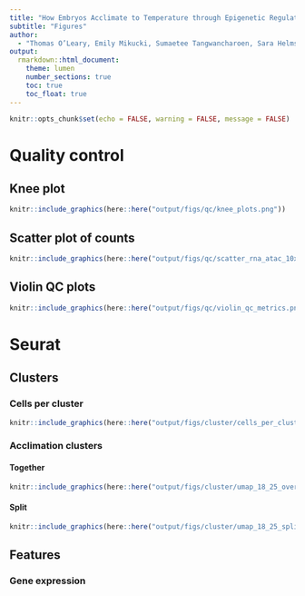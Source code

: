 ```yaml
---
title: "How Embryos Acclimate to Temperature through Epigenetic Regulation"
subtitle: "Figures"
author: 
  - "Thomas O’Leary, Emily Mikucki, Sumaetee Tangwancharoen, Sara Helms Cahan, Seth Frietze, and Brent L. Lockwood"
output:
  rmarkdown::html_document:
    theme: lumen
    number_sections: true
    toc: true
    toc_float: true
---
```


```r
knitr::opts_chunk$set(echo = FALSE, warning = FALSE, message = FALSE)
```

# **Quality control**

## Knee plot

```r
knitr::include_graphics(here::here("output/figs/qc/knee_plots.png"))
```

## Scatter plot of counts

```r
knitr::include_graphics(here::here("output/figs/qc/scatter_rna_atac_10x_cells.png"))
```

## Violin QC plots

```r
knitr::include_graphics(here::here("output/figs/qc/violin_qc_metrics.png"))
```

# **Seurat**

## Clusters

### Cells per cluster

```r
knitr::include_graphics(here::here("output/figs/cluster/cells_per_cluster.png"))
```

### Acclimation clusters

#### Together

```r
knitr::include_graphics(here::here("output/figs/cluster/umap_18_25_overlay.png"))
```

#### Split

```r
knitr::include_graphics(here::here("output/figs/cluster/umap_18_25_split.png"))
```

## Features

### Gene expression


